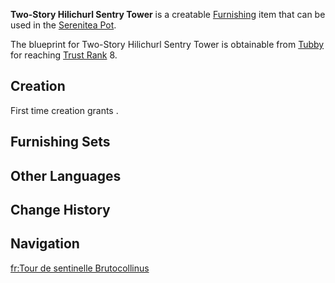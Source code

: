 {{Furnishing Infobox
|id             = 374301
|image          = Item Two-Story Hilichurl Sentry Tower.png
|category       = Building
|subcategory    = Hilichurl Style
|rarity         = 3
|adeptal_energy = 60
|load           = 95
|reduced_load   = 71
|description    = A hilichurl sentry tower with two stories. It looks non-threatening by itself until you realize that a total of six archers may man it to repel any invaders.<br />Why not seven, you ask? Why, a seventh shooter would get bumped around all over the shop by their fellows, which would result in unnecessary infighting.
|blueprint      = Trust Rank
|trust rank     = 8
}}
'''Two-Story Hilichurl Sentry Tower''' is a creatable [[Furnishing]] item that can be used in the [[Serenitea Pot]].

The blueprint for Two-Story Hilichurl Sentry Tower is obtainable from [[Tubby]] for reaching [[Trust Rank]] 8.

==Creation==
First time creation grants {{Item|Trust|24|x=60}}.
{{Recipe
|type = Creation
|time = 14h
|Birch Wood = 12
|sort = Birch Wood
}}

==Furnishing Sets==
{{Craft Usage}}

==Other Languages==
{{Other Languages|default_hidden=1
|en      = Two-Story Hilichurl Sentry Tower
|zhs     = 丘丘双层警戒台
|zhs_rm  = Qiūqiū Shuāngcéng Jǐngjiè-tái
|zht     = 丘丘雙層警戒台
|zht_rm  = Qiūqiū Shuāngcéng Jǐngjiè-tái
|ja      = ヒルチャールの二階建て監視塔
|ja_rm   = Hiruchaaru no Nikaidate Kanshitou
|ko      = 츄츄족 이층 경계탑
|ko_rm   = 
|es      = Plataforma centinela Hilichurl
|fr      = Tour de sentinelle Brutocollinus
<!-- |fr_tl   = Hilichurl Sentry Tower -->
|ru      = Двухъярусная караульная башня хиличурлов
|th      = ป้อมรักษาการณ์ Hilichurl สองชั้น
|th_rm   = 
|vi      = Tháp Canh Hilichurl Hai Tầng
|de      = Zweistöckiger Hilichurl-Wachturm
|id      = Menara Penjaga 2 Lapis Hilichurl
|pt      = Torre de Vigia Dupla dos Hilichurls
}}

==Change History==
{{Change History|1.5}}

==Navigation==
{{Furnishing Navbox/Exterior|building}}

[[fr:Tour de sentinelle Brutocollinus]]